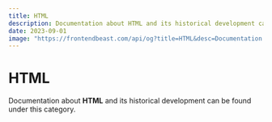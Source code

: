 ```yaml
---
title: HTML
description: Documentation about HTML and its historical development can be found under this category.
date: 2023-09-01
image: "https://frontendbeast.com/api/og?title=HTML&desc=Documentation about HTML and its historical development can be found under this category."
---
```



# HTML

Documentation about **HTML** and its historical development can be found under this category.

<Cards>
  <Card icon={"🔤"} title=" Introduction to HTML" href="/html/introduction" />
  <Card
    icon={"🔎"}
    title=" Basic Structure of HTML"
    href="/html/html-basic-structure"
  />
</Cards>
